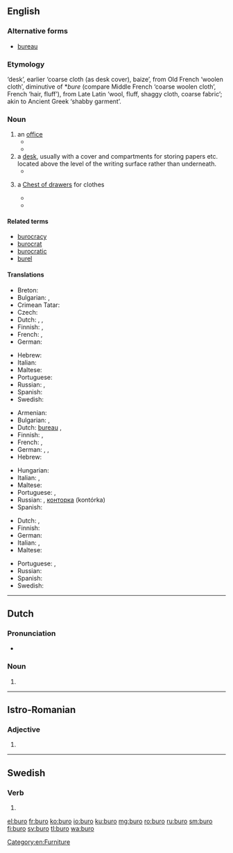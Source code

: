 ==English==

===Alternative forms===
* [[bureau]]

===Etymology===
{{etyl|fr|en}} {{term|bureau|lang=fr}} ‘desk’, earlier ‘coarse cloth (as desk cover), baize’, from Old French {{term|burel|lang=fro}} ‘woolen cloth’, diminutive of *''bure'' (compare Middle French {{term|bure|lang=frm}} ‘coarse woolen cloth’, French {{term|bourre|lang=fr}} ‘hair, fluff’), from Late Latin {{term|burra|lang=la}} ‘wool, fluff, shaggy cloth, coarse fabric’; akin to Ancient Greek {{term||berberion}} ‘shabby garment’.

===Noun===
{{en-noun}}

# an [[office|office]]
#* {{quote-web|date=1998-05-13
|year=
|first=
|last=
|author=
|authorlink=
|title=More than 9000 Basotho Gold Miners Retrenched
|site=ANC Dailey News Briefing
|url=http://www.e-tools.co.za/newsbrief/1998/news0513
|archiveorg=2012-09-14
|accessdate=
|passage=… an employment '''buro''' said on Tuesday. The retrenchments took place between November last year and March 1998, the Employment '''Buro''' of Africa's regional manager, Chris Hechter said.
}}
#* {{quote-web|date=2008-02-19
|year=
|first=
|last=
|author=Alejandro López de Haro, Jr.
|authorlink=
|title=Fidel Castro Steps Down
|site=Ground Report
|url=http://www.groundreport.com/World/Fidel-Castro-Steps-Down/2855877
|archiveorg=
|accessdate=2012-09-14
|passage=… a member of both the council of ministers and the Cuban Communist Party's political '''buro'''.
}}
# a [[desk]], usually with a cover and compartments for storing papers etc. located above the level of the writing surface rather than underneath.
#* {{quote-book|year=1902
 |year_published='''1998'''
 |edition=HTML
 |editor=
 |author=Bill Arp
 |title=From the Uncivil War to Date
 |chapter=
 |url=http://docsouth.unc.edu/fpn/arp/arp.html
 |genre=
 |publisher=Univ. of North Carolina
 |isbn=
 |page=
 |passage=Mrs. Arp opens her school and stands 'em up by the '''buro''' to say their lessons.
}}
# {{context|US|lang=en}} a [[chest of drawers#English|Chest of drawers]] for clothes
#* {{quote-book|year=1885
 |year_published='''2005'''
 |edition=Online
 |editor=
 |author=Marietta Holley
 |title=Sweet Cicely
 |chapter=
 |url=http://www.gutenberg.org/dirs/etext05/swcic10.txt
 |genre=
 |publisher=The Gutenberg Project
 |isbn=
 |page=
 |passage=And I went up into the spare chamber, and sort o' fixed Philury's things to the best advantage; for I knew the neighbors would be in to look at 'em. And I was a standin' there as calm and happy as the '''buro''' or table, ...
}}
#* {{quote-magazine|date=
 |year=1998
 |month=May
 |first=
 |last=
 |author=Phil D. Zimmerman
 |coauthors=
 |title=The Stratford, Connecticut, bureau table: A re-examination
 |volume=153
 |issue=5
 |page=740
 |magazine=Antiques
 |publisher=
 |issn=
 |url=
 |passage=One can only speculate about the appearance of the "New-fashion '''buro'''" advertised for sale in the Boaton Gazette of May 1, 1750.
}}

====Related terms====
* [[burocracy]]
* [[burocrat]]
* [[burocratic]]
* [[burel]]

====Translations====
{{trans-top|office}}
* Breton: {{t+|br|burev}}
* Bulgarian: {{t+|bg|кантора|f}}, {{t+|bg|бюро|n}}
* Crimean Tatar: {{t|crh|büro}}
* Czech: {{t+|cs|úřad|m}}
* Dutch: {{t+|nl|agentschap|n}}, {{t+|nl|kantoor|n}}, {{t+|nl|bureau|n}}
* Finnish: {{t+|fi|toimisto}}, {{t+|fi|virasto}}
* French: {{t+|fr|agence|f}}, {{t+|fr|bureau|m}}
* German: {{t+|de|Büro|n}}
{{trans-mid}}
* Hebrew: {{t|he|לשכה|f|tr=lishka}}
* Italian: {{t+|it|ufficio|m}}
* Maltese: {{t|mt|uffiċċju|m}}
* Portuguese: {{t+|pt|escritório|m}}
* Russian: {{t+|ru|бюро|n|tr=bjuró}}, {{t+|ru|контора|f|tr=kontóra}}
* Spanish: {{t+|es|oficina|f}}
* Swedish: {{t+|sv|byrå|c}}
{{trans-bottom}}

{{trans-top|desk}}
* Armenian: {{t|hy|գրասեղան|tr=graseġan}}
* Bulgarian: {{t+|bg|писалище|n}}, {{t+|bg|бюро|n}}
* Dutch: [[bureau#Dutch|bureau]] {{g|n}}, {{t|nl|bureel|n}}
* Finnish: {{t+|fi|työpöytä}}, {{t+|fi|kirjoituspöytä}}
* French: {{t+|fr|secrétaire|m}}, {{t+|fr|bureau|m}}
* German: {{t+|de|Sekretär|m}}, {{t+|de|Schreibtisch|m}}, {{t+|de|Büro|n}}
* Hebrew: {{t+|he|שולחן|sc=Hebr}}
{{trans-mid}}
* Hungarian: {{t|hu|szekreter}}
* Italian: {{t+|it|scrivania|f}}, {{t+|it|scrittoio|m}}
* Maltese: {{t|mt|skrivanija}}
* Portuguese: {{t+|pt|mesa}}, {{t+|pt|escrivaninha}}
* Russian: {{t+|ru|бюро|n|tr=bjuró}}, {{qualifier|colloquial}} [[конторка]] (kontórka) {{g|f}}
* Spanish: {{t|es|escritorio|m}}
{{trans-bottom}}

{{trans-top|chest of drawers for clothes}}
* Dutch: {{t|nl|kledingkast|f|m}}, {{t+|nl|kast|f|m}}
* Finnish: {{t+|fi|lipasto}}
* German: {{t+|de|Kommode|f}}
* Italian: {{t+|it|cassettone}}, {{t|it|comò}}
* Maltese: {{t|mt|burò}}
{{trans-mid}}
* Portuguese: {{t+|pt|cômoda|f}}, {{t|pt|cômodas|f-p}}
* Russian: {{t+|ru|комод|m|tr=komód}}
* Spanish: {{t+|es|cómoda|f}}
* Swedish: {{t+|sv|byrå|c}}
{{trans-bottom}}

[[Category:en:Furniture]]

----

==Dutch==

===Pronunciation===
* {{audio|Nl-buro.ogg|Audio|lang=nl}}

===Noun===
{{nl-noun|n|-'s|burootje}}

# {{nonstandard spelling of|bureau|lang=nl}}

----

==Istro-Romanian==

===Adjective===
{{head|ruo|adjective form|g=n}}

# {{neuter of|bur|lang=ruo}}

----

==Swedish==

===Verb===
{{head|sv}}

# {{sv-verb-form-past|bära|plural of=bar}}

[[el:buro]]
[[fr:buro]]
[[ko:buro]]
[[io:buro]]
[[ku:buro]]
[[mg:buro]]
[[ro:buro]]
[[ru:buro]]
[[sm:buro]]
[[fi:buro]]
[[sv:buro]]
[[tl:buro]]
[[wa:buro]]